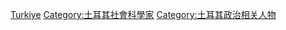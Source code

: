 [[Category:各國政治學家|Turkiye]]
[[Category:土耳其社會科學家|Category:土耳其社會科學家]]
[[Category:土耳其政治相关人物|Category:土耳其政治相关人物]]